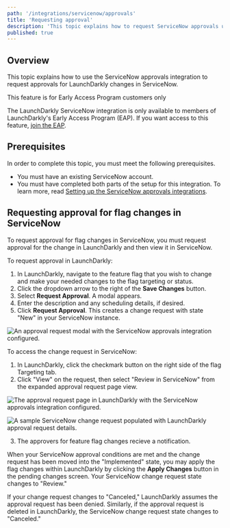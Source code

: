 ```yaml
---
path: '/integrations/servicenow/approvals'
title: 'Requesting approval'
description: 'This topic explains how to request ServiceNow approvals using LaunchDarkly.'
published: true
---
```


## Overview

This topic explains how to use the ServiceNow approvals integration to request approvals for LaunchDarkly changes in ServiceNow.

<Callout intent="info">
  <CalloutTitle>This feature is for Early Access Program customers only</CalloutTitle>
  <CalloutDescription>

The LaunchDarkly ServiceNow integration is only available to members of LaunchDarkly's Early Access Program (EAP). If you want access to this feature, [join the EAP](https://docs.google.com/forms/d/e/1FAIpQLScJ5qCC_RZTW9pPSXVZk9HaKzpltNAeoQb2t6gh7dLicwQWQQ/viewform).

  </CalloutDescription>
</Callout> 


## Prerequisites

In order to complete this topic, you must meet the following prerequisites.

- You must have an existing ServiceNow account.
- You must have completed both parts of the setup for this integration. To learn more, read [Setting up the ServiceNow approvals integrations](/integrations/servicenow/setting-up).

## Requesting approval for flag changes in ServiceNow

To request approval for flag changes in ServiceNow, you must request approval for the change in LaunchDarkly and then view it in ServiceNow.

To request approval in LaunchDarkly:

1. In LaunchDarkly, navigate to the feature flag that you wish to change and make your needed changes to the flag targeting or status.
2. Click the dropdown arrow to the right of the **Save Changes** button.
3. Select **Request Approval**. A modal appears.
4. Enter the description and any scheduling details, if desired.
5. Click **Request Approval**. This creates a change request with state "New" in your ServiceNow instance.

![An approval request modal with the ServiceNow approvals integration configured.](../../images/servicenow-create-approval-request-modal.png)

To access the change request in ServiceNow:

1. In LaunchDarkly, click the checkmark button on the right side of the flag Targeting tab.
2. Click "View" on the request, then select "Review in ServiceNow" from the expanded approval request page view.

![The approval request page in LaunchDarkly with the ServiceNow approvals integration configured.](../../images/servicenow-approval-request.png)

![A sample ServiceNow change request populated with LaunchDarkly approval request details.](../../images/servicenow-change-request.png)

3. The approvers for feature flag changes recieve a notification.

When your ServiceNow approval conditions are met and the change request has been moved into the "Implemented" state, you may apply the flag changes within LaunchDarkly by clicking the **Apply Changes** button in the pending changes screen. Your ServiceNow change request state changes to "Review."

If your change request changes to "Canceled," LaunchDarkly assumes the approval request has been denied. Similarly, if the approval request is deleted in LaunchDarkly, the ServiceNow change request state changes to "Canceled."
